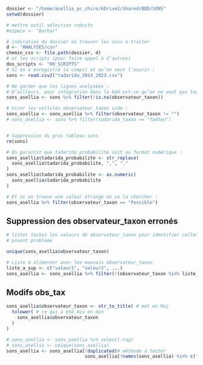 ```r
dossier <- "/home/asellia_pc_chiro/kDrive2/Shared/BDD/SONS"
setwd(dossier)
```
```r
# mettre outil sélection robuste
#espece <- "Barbar"

# indication du dossier où trouver les sons a traiter
d <- "ANALYSES/csv"
chemin_csv <- file.path(dossier, d)
# et les scripts (pour faire appel à d’autres)
dos_scripts <- "00_SCRIPTS"
# Si on a enregistré la compil et qu’on veut l’ouvrir :
sons <- read.csv2("tadarida_2014_2023.csv")
```

```r

# Ne garder que les lignes analysées :
# D’ailleurs, pour intégration dans la bdd est-ce qu’on ne veut pas tout garder ?
sons_asellia <- sons %>% filter(!is.na(observateur_taxon))

# Virer les cellules observateur_taxon vide :
sons_asellia <- sons_asellia %>% filter(observateur_taxon != "")
# sons_asellia <- sons %>% filter(tadarida_taxon == "Tadten")


# Suppression du gros tableau sons
rm(sons)

# On garantit que tadarida probabilité soit au format numérique :
sons_asellia$tadarida_probabilite <- str_replace(
  sons_asellia$tadarida_probabilite, ",", "."
)
sons_asellia$tadarida_probabilite <- as.numeric(
  sons_asellia$tadarida_probabilite
)


```


```r
# Et si on trouve une valeur étrange on va la chercher :
sons_asellia %>% filter(observateur_taxon == "Possible")

```
## Suppression des observateur_taxon erronés
```r
# lister toutes les valeurs de observateur_taxon pour identifier celles qui
# posent problème

unique(sons_asellia$observateur_taxon)

# Liste à alimenter avec les mauvais observateur_taxon
liste_a_sup <- c("valeur1", "valeur2", ...)
sons_asellia <- sons_asellia %>% filter(!(observateur_taxon %in% liste_a_sup))
```

## Modifs obs_tax
```r
sons_asellia$observateur_taxon <- str_to_title( # met en Maj
  tolower( # ce qui a été mis en min
    sons_asellia$observateur_taxon
  )
)
```

```r
# sons_asellia <- sons_asellia %>% select(-tag)
# sons_asellia <- unique(sons_asellia)
sons_asellia <- sons_asellia[!duplicated(# méthode à tester
                             sons_asellia[!names(sons_asellia) %in% c("tag")]),]
```

